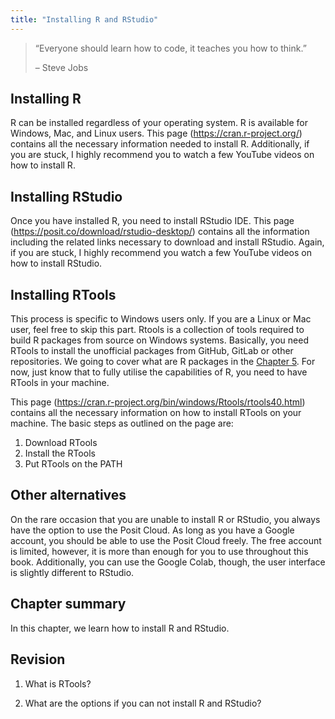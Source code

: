 ```yaml
---
title: "Installing R and RStudio"
---
```


> "Everyone should learn how to code, it teaches you how to think."
>
> -- Steve Jobs

## Installing R

R can be installed regardless of your operating system. R is available for Windows, Mac, and Linux users. This page (<https://cran.r-project.org/>) contains all the necessary information needed to install R. Additionally, if you are stuck, I highly recommend you to watch a few YouTube videos on how to install R.

## Installing RStudio

Once you have installed R, you need to install RStudio IDE. This page (<https://posit.co/download/rstudio-desktop/>) contains all the information including the related links necessary to download and install RStudio. Again, if you are stuck, I highly recommend you watch a few YouTube videos on how to install RStudio.

## Installing RTools

This process is specific to Windows users only. If you are a Linux or Mac user, feel free to skip this part. Rtools is a collection of tools required to build R packages from source on Windows systems. Basically, you need RTools to install the unofficial packages from GitHub, GitLab or other repositories. We going to cover what are R packages in the [Chapter 5](basic-r.html#packages). For now, just know that to fully utilise the capabilities of R, you need to have RTools in your machine.

This page (<https://cran.r-project.org/bin/windows/Rtools/rtools40.html>) contains all the necessary information on how to install RTools on your machine. The basic steps as outlined on the page are:

1.  Download RTools
2.  Install the RTools
3.  Put RTools on the PATH

## Other alternatives

On the rare occasion that you are unable to install R or RStudio, you always have the option to use the Posit Cloud. As long as you have a Google account, you should be able to use the Posit Cloud freely. The free account is limited, however, it is more than enough for you to use throughout this book. Additionally, you can use the Google Colab, though, the user interface is slightly different to RStudio.

## Chapter summary

In this chapter, we learn how to install R and RStudio.

## Revision

1.  What is RTools?

2.  What are the options if you can not install R and RStudio?
